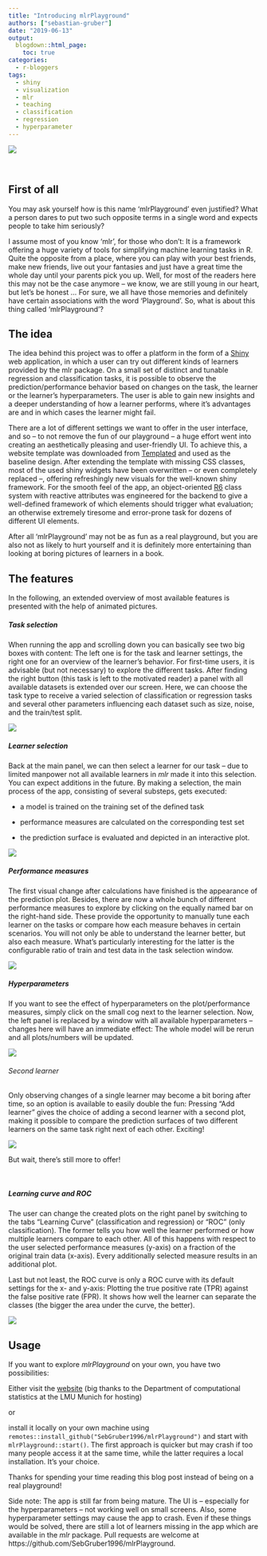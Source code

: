 ```yaml
---
title: "Introducing mlrPlayground"
authors: ["sebastian-gruber"]
date: "2019-06-13"
output:
  blogdown::html_page:
    toc: true
categories:
  - r-bloggers
tags:
  - shiny
  - visualization
  - mlr
  - teaching
  - classification
  - regression
  - hyperparameter
---
```


![](/images/2019-06-23-introducing-mlrplayground/07_welcome.gif)

<br/>

## First of all

You may ask yourself how is this name ‘mlrPlayground’ even justified?
What a person dares to put two such opposite terms in a single word and expects people to take him seriously?

I assume most of you know ‘mlr’, for those who don’t: It is a framework offering a huge variety of tools for simplifying machine learning tasks in R.
Quite the opposite from a place, where you can play with your best friends, make new friends, live out your fantasies and just have a great time the whole day until your parents pick you up.
Well, for most of the readers here this may not be the case anymore – we know, we are still young in our heart, but let’s be honest … 
For sure, we all have those memories and definitely have certain associations with the word ‘Playground’.
So, what is about this thing called ‘mlrPlayground’?
<br/>

## The idea

The idea behind this project was to offer a platform in the form of a <a href="https://shiny.rstudio.com/">Shiny</a> web application, in which a user can try out different kinds of learners provided by the mlr package.
On a small set of distinct and tunable regression and classification tasks, it is possible to observe the prediction/performance behavior based on changes on the task, the learner or the learner's hyperparameters.
The user is able to gain new insights and a deeper understanding of how a learner performs, where it’s advantages are and in which cases the learner might fail.

There are a lot of different settings we want to offer in the user interface, and so – to not remove the fun of our playground – a huge effort went into creating an aesthetically pleasing and user-friendly UI.
To achieve this, a website template was downloaded from <a href="https://templated.co/">Templated</a> and used as the baseline design. 
After extending the template with missing CSS classes, most of the used shiny widgets have been overwritten – or even completely replaced –, offering refreshingly new visuals for the well-known shiny framework.
For the smooth feel of the app, an object-oriented <a href="https://cran.r-project.org/web/packages/R6/index.html">R6</a> class system with reactive attributes was engineered for the backend to give a well-defined framework of which elements should trigger what evaluation; an otherwise extremely tiresome and error-prone task for dozens of different UI elements.

After all ‘mlrPlayground’ may not be as fun as a real playground, but you are also not as likely to hurt yourself and it is definitely more entertaining than looking at boring pictures of learners in a book.
<br/>

## The features

In the following, an extended overview of most available features is presented with the help of animated pictures.

##### Task selection

When running the app and scrolling down you can basically see two big boxes with content: The left one is for the task and learner settings, the right one for an overview of the learner’s behavior.
For first-time users, it is advisable (but not necessary) to explore the different tasks.
After finding the right button (this task is left to the motivated reader) a panel with all available datasets is extended over our screen.
Here, we can choose the task type to receive a varied selection of classification or regression tasks and several other parameters influencing each dataset such as size, noise, and the train/test split.

![](/images/2019-06-23-introducing-mlrplayground/06_tasks.gif)
<br/>

##### Learner selection

Back at the main panel, we can then select a learner for our task – due to limited manpower not all available learners in _mlr_ made it into this selection.
You can expect additions in the future.
By making a selection, the main process of the app, consisting of several substeps, gets executed:

<ul>
<li><p>a model is trained on the training set of the defined task</p></li>
<li><p>performance measures are calculated on the corresponding test set</p></li>
<li><p>the prediction surface is evaluated and depicted in an interactive plot.</p></li>
</ul>

![](/images/2019-06-23-introducing-mlrplayground/01_learner.gif)
<br/>

##### Performance measures

The first visual change after calculations have finished is the appearance of the prediction plot. 
Besides, there are now a whole bunch of different performance measures to explore by clicking on the equally named bar on the right-hand side. 
These provide the opportunity to manually tune each learner on the tasks or compare how each measure behaves in certain scenarios. 
You will not only be able to understand the learner better, but also each measure. 
What's particularly interesting for the latter is the configurable ratio of train and test data in the task selection window.

![](/images/2019-06-23-introducing-mlrplayground/02_measures.gif)
<br/>

##### Hyperparameters

If you want to see the effect of hyperparameters on the plot/performance measures, simply click on the small cog next to the learner selection. 
Now, the left panel is replaced by a window with all available hyperparameters – changes here will have an immediate effect: The whole model will be rerun and all plots/numbers will be updated.

![](/images/2019-06-23-introducing-mlrplayground/03_parameters.gif)

###### Second learner

Only observing changes of a single learner may become a bit boring after time, so an option is available to easily double the fun: Pressing “Add learner” gives the choice of adding a second learner with a second plot, making it possible to compare the prediction surfaces of two different learners on the same task right next of each other. 
Exciting!

![](/images/2019-06-23-introducing-mlrplayground/05_sndlearner.gif)
<br/>

But wait, there’s still more to offer!

<br>

##### Learning curve and ROC

The user can change the created plots on the right panel by switching to the tabs “Learning Curve” (classification and regression) or “ROC” (only classification). 
The former tells you how well the learner performed or how multiple learners compare to each other.
All of this happens with respect to the user selected performance measures (y-axis) on a fraction of the original train data (x-axis). 
Every additionally selected measure results in an additional plot. 

Last but not least, the ROC curve is only a ROC curve with its default settings for the x- and y-axis: Plotting the true positive rate (TPR) against the false positive rate (FPR).
It shows how well the learner can separate the classes (the bigger the area under the curve, the better).

![](/images/2019-06-23-introducing-mlrplayground/04_plots.gif)
<br/>

## Usage

If you want to explore _mlrPlayground_ on your own, you have two possibilities:

Either visit the [website](https://compstat-lmu.shinyapps.io/mlrPlayground/) (big thanks to the Department of computational statistics at the LMU Munich for hosting)

or

install it locally on your own machine using `remotes::install_github("SebGruber1996/mlrPlayground")`
and start with `mlrPlayground::start()`.
The first approach is quicker but may crash if too many people access it at the same time, while the latter requires a local installation.
It's your choice. 
<br/>

Thanks for spending your time reading this blog post instead of being on a real playground!
<br/>

Side note: The app is still far from being mature.
The UI is -- especially for the hyperparameters -- not working well on small screens. 
Also, some hyperparameter settings may cause the app to crash.
Even if these things would be solved, there are still a lot of learners missing in the app which are available in the _mlr_ package.
Pull requests are welcome at https://github.com/SebGruber1996/mlrPlayground.
